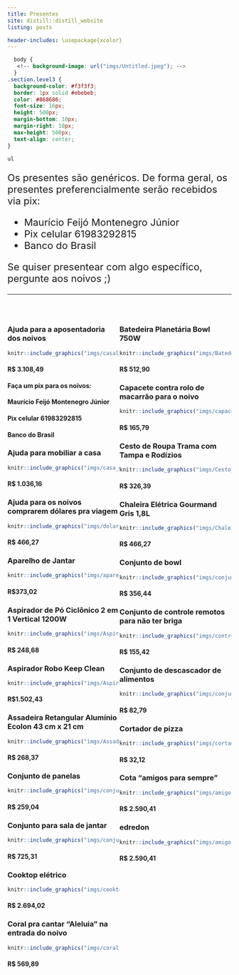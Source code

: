 ```yaml
---
title: Presentes
site: distill::distill_website
listing: posts

header-includes: \usepackage{xcolor}
---
```


```css
  body {
   <!-- background-image: url("imgs/Untitled.jpeg"); -->
  }
.section.level3 {
  background-color: #f3f3f3;
  border: 1px solid #ebebeb;
  color: #868686;
  font-size: 16px;
  height: 500px;
  margin-bottom: 10px;
  margin-right: 10px;
  max-height: 500px;
  text-align: center;
}

ul 
```

<div style = "font-size: 22px;">
Os presentes são genéricos. 
De forma geral, os presentes preferencialmente serão recebidos via pix:

- Maurício Feijó Montenegro Júnior 
- Pix celular 61983292815
- Banco do Brasil

 Se quiser presentear com algo específico, pergunte aos noivos ;)

</div>

----
<br>


<div>

<div style="width: 50%; float: left"> 

### Ajuda para a aposentadoria dos noivos
```r
knitr::include_graphics("imgs/casal_relaxando.jpg")
```

#### R$ 3.108,49 

#### Faça um pix para os noivos:
#### Maurício Feijó Montenegro Júnior 
#### Pix celular 61983292815
#### Banco do Brasil


### Ajuda para mobiliar a casa 
```r
knitr::include_graphics("imgs/casa_mobiliada.jpg")
```

#### R$ 1.036,16


### Ajuda para os noivos comprarem dólares pra viagem
```r
knitr::include_graphics("imgs/dolar.png")
```

#### R$ 466,27

### Aparelho de Jantar
```r
knitr::include_graphics("imgs/aparelho-de-jantar-42-pecas.jpg")
```

#### R$373,02  

### Aspirador de Pó Ciclônico 2 em 1 Vertical 1200W
```r
knitr::include_graphics("imgs/Aspirador_de_Po_Ciclonico.jpg")
```

#### R$ 248,68

### Aspirador Robo Keep Clean 
```r
knitr::include_graphics("imgs/Aspirador_Robo_Keep_Clean.jpg")
```

#### R$1.502,43

### Assadeira Retangular Alumínio Ecolon 43 cm x 21 cm 
```r
knitr::include_graphics("imgs/Assadeira_Retangular_Aluminio_Ecolon.jpg")
```

#### R$ 268,37


### Conjunto de panelas 
```r
knitr::include_graphics("imgs/conjunto-de-panela-ferro-fundido-2-pecas.jpg")
```

#### R$ 259,04

### Conjunto para sala de jantar 
```r
knitr::include_graphics("imgs/conjunto-para-sala-de-jantar-com-mesa-e-4-lugares.jpg")
```

#### R$ 725,31

### Cooktop elétrico 
```r
knitr::include_graphics("imgs/cooktop-eletrico-4-bocas.jpg")
```

#### R$ 2.694,02

### Coral pra cantar "Aleluia" na entrada do noivo 
```r
knitr::include_graphics("imgs/coral_de_casamento.jpg")
```

#### R$ 569,89 

</div>

<div style="width: 50%; float: left"> 

### Batedeira Planetária Bowl 750W
```r
knitr::include_graphics("imgs/Batedeira_Planetaria_Bowl_750W.jpg")
```

#### R$ 512,90


### Capacete contra rolo de macarrão para o noivo
```r
knitr::include_graphics("imgs/capacete.jpg")
```

#### R$ 165,79

### Cesto de Roupa Trama com Tampa e Rodízios
```r
knitr::include_graphics("imgs/Cesto_de_Roupa_Trama_com_Tampa.jpg")
```

#### R$ 326,39

### Chaleira Elétrica Gourmand Gris 1,8L
```r
knitr::include_graphics("imgs/Chaleira_Eletrica_Gourmand_Gris.jpg")
```

#### R$ 466,27

### Conjunto de bowl 
```r
knitr::include_graphics("imgs/conjunto-de-bowl-em-ceramica-4-pecas.jpg")
```


#### R$ 356,44

### Conjunto de controle remotos para não ter briga 
```r
knitr::include_graphics("imgs/controles_remotos.jpg")
```

#### R$ 155,42

### Conjunto de descascador de alimentos 
```r
knitr::include_graphics("imgs/conjunto-de-descascador-de-alimentos.jpg")
```

#### R$ 82,79


### Cortador de pizza 
```r
knitr::include_graphics("imgs/cortador-de-pizza.jpg")
```

#### R$ 32,12 


### Cota "amigos para sempre" 
```r
knitr::include_graphics("imgs/amigos_velhinhos.jpg")
```

#### R$ 2.590,41

### edredon
```r
knitr::include_graphics("imgs/amigos_velhinhos.jpg")
```

#### R$ 2.590,41

</div>

<div style="width: 50%; float: left"> 




</div>

</div>